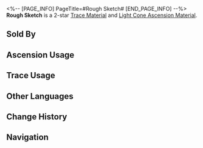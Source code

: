 <%-- [PAGE_INFO]
PageTitle=#Rough Sketch#
[END_PAGE_INFO] --%>
{{Item Infobox
|id          = 110201
|image       = Item Rough Sketch.png{{subst:void|<!--$UPLOAD:<<SpriteOutput/ItemFigures/110201.png>-<Item Rough Sketch.png>-<Item Icons>>-->}}
|type        = Trace Material
|type2       = Light Cone Ascension Material
|invCategory = Upgrade Materials
|rarity      = 2
|effect      = 
|description = The character design draft for Clockie, where a few pen strokes already gave the dream a shape. Used to level up Traces slightly for {{Color|h|Erudition}} characters.
|source1     = [[Calyx (Crimson): Bud of Erudition (undefined)]]
|source2     = [[Embers Exchange]]
|source3     = [[Omni-Synthesizer]] &mdash; Material Exchange
}}
{{Description|Various original sketches of Clockie are widely circulated on Penacony. Exactly who captured the fleeting spark of inspiration and rang the first sound of "tick-tock" on the canvas?<br /><br />''"Tick-tock! You... can see me?"''}}
'''Rough Sketch''' is a 2-star [[Trace Material]] and [[Light Cone Ascension Material]].

==Sold By==
{{Shop Availability}}

==Ascension Usage==
{{Ascension Usage}}

==Trace Usage==
{{Trace Usage}}

==Other Languages==
{{Other Languages
|en   = Rough Sketch
|zhs  = 凌乱草图
|zht  = 凌亂草圖
|ja   = ラフスケッチ
|ko   = 거친 스케치
|es   = Bosquejo
|fr   = Esquisse rudimentaire
|ru   = Грубый эскиз
|th   = Rough Sketch
|vi   = Bản Phác Thảo Lộn Xộn
|de   = Grobe Skizze
|id   = Rough Sketch
|pt   = Esboço
}}

==Change History==
{{Change History|2.3}}

==Navigation==
{{Upgrade Material Navbox}}
